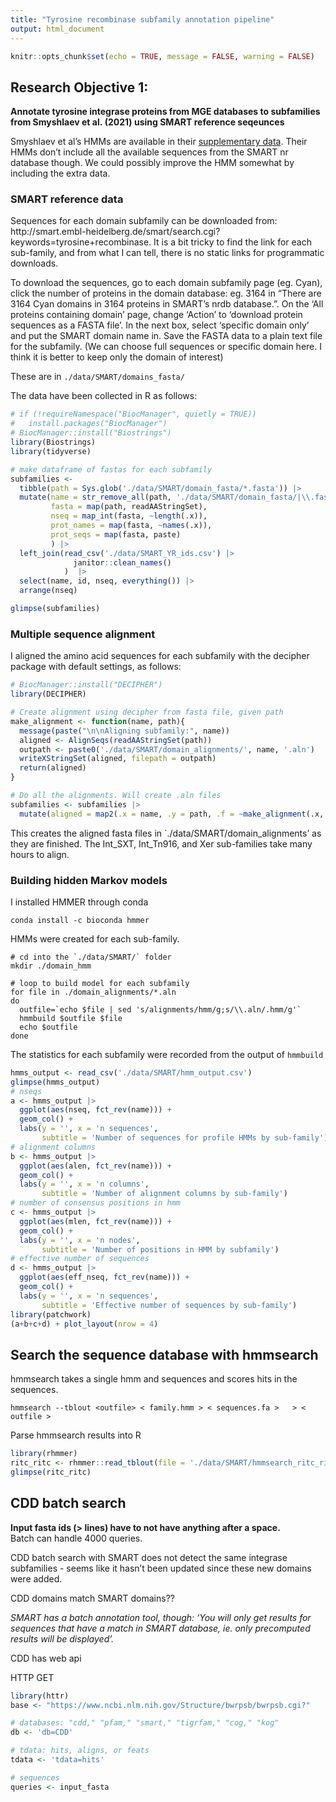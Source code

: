 ```yaml
---
title: "Tyrosine recombinase subfamily annotation pipeline"
output: html_document
---
```


```r
knitr::opts_chunk$set(echo = TRUE, message = FALSE, warning = FALSE)
```


## Research Objective 1: 

**Annotate tyrosine integrase proteins from MGE databases to subfamilies from Smyshlaev et al. (2021) using SMART reference seqeunces**

Smyshlaev et al's HMMs are available in their [supplementary data](https://www.embopress.org/action/downloadSupplement?doi=10.15252%2Fmsb.20209880&file=msb20209880-sup-0001-Appendix.pdf). Their HMMs don't include all the available sequences from the SMART nr database though. We could possibly improve the HMM somewhat by including the extra data.


### SMART reference data

Sequences for each domain subfamily can be downloaded from:
http://smart.embl-heidelberg.de/smart/search.cgi?keywords=tyrosine+recombinase. It is a bit tricky to find the link for each sub-family, and from what I can tell, there is no static links for programmatic downloads.

To download the sequences, go to each domain subfamily page (eg. Cyan), click the number of proteins in the domain database: eg. 3164 in "There are 3164 Cyan domains in 3164 proteins in SMART's nrdb database.". On the 'All proteins containing <name> domain' page, change 'Action' to 'download protein sequences as a FASTA file'. In the next box, select 'specific domain only' and put the SMART domain name in. Save the FASTA data to a plain text file for the subfamily. (We can choose full sequences or specific domain here. I think it is better to keep only the domain of interest)

These are in `./data/SMART/domains_fasta/`

The data have been collected in R as follows:


```r
# if (!requireNamespace("BiocManager", quietly = TRUE))
#   install.packages("BiocManager")
# BiocManager::install("Biostrings")
library(Biostrings)
library(tidyverse)

# make dataframe of fastas for each subfamily
subfamilies <- 
  tibble(path = Sys.glob('./data/SMART/domain_fasta/*.fasta')) |> 
  mutate(name = str_remove_all(path, './data/SMART/domain_fasta/|\\.fasta'),
         fasta = map(path, readAAStringSet),
         nseq = map_int(fasta, ~length(.x)),
         prot_names = map(fasta, ~names(.x)),
         prot_seqs = map(fasta, paste)
         ) |> 
  left_join(read_csv('./data/SMART_YR_ids.csv') |> 
              janitor::clean_names()
            )  |>  
  select(name, id, nseq, everything()) |> 
  arrange(nseq)

glimpse(subfamilies)
```


### Multiple sequence alignment

I aligned the amino acid sequences for each subfamily with the decipher package with default settings, as follows:

```r
# BiocManager::install("DECIPHER")
library(DECIPHER)

# Create alignment using decipher from fasta file, given path
make_alignment <- function(name, path){
  message(paste("\n\nAligning subfamily:", name))
  aligned <- AlignSeqs(readAAStringSet(path))
  outpath <- paste0('./data/SMART/domain_alignments/', name, '.aln')
  writeXStringSet(aligned, filepath = outpath)
  return(aligned)
}

# Do all the alignments. Will create .aln files
subfamilies <- subfamilies |> 
  mutate(aligned = map2(.x = name, .y = path, .f = ~make_alignment(.x,.y)))
```

This creates the aligned fasta files in `./data/SMART/domain_alignments' as they are finished. The Int_SXT, Int_Tn916, and Xer sub-families take many hours to align.


### Building hidden Markov models

I installed HMMER through conda
```
conda install -c bioconda hmmer
```

HMMs were created for each sub-family.
```
# cd into the `./data/SMART/` folder
mkdir ./domain_hmm

# loop to build model for each subfamily
for file in ./domain_alignments/*.aln
do
  outfile=`echo $file | sed 's/alignments/hmm/g;s/\\.aln/.hmm/g'`
  hmmbuild $outfile $file
  echo $outfile
done
```

The statistics for each subfamily were recorded from the output of `hmmbuild` 
```r
hmms_output <- read_csv('./data/SMART/hmm_output.csv')
glimpse(hmms_output)
# nseqs
a <- hmms_output |> 
  ggplot(aes(nseq, fct_rev(name))) +
  geom_col() +
  labs(y = '', x = 'n sequences',
       subtitle = 'Number of sequences for profile HMMs by sub-family')
# alignment columns
b <- hmms_output |>
  ggplot(aes(alen, fct_rev(name))) +
  geom_col() +
  labs(y = '', x = 'n columns',
       subtitle = 'Number of alignment columns by sub-family')
# number of consensus positions in hmm
c <- hmms_output |>
  ggplot(aes(mlen, fct_rev(name))) +
  geom_col() +
  labs(y = '', x = 'n nodes',
       subtitle = 'Number of positions in HMM by subfamily')
# effective number of sequences
d <- hmms_output |>
  ggplot(aes(eff_nseq, fct_rev(name))) +
  geom_col() +
  labs(y = '', x = 'n sequences',
       subtitle = 'Effective number of sequences by sub-family')
library(patchwork)
(a+b+c+d) + plot_layout(nrow = 4)
```
 

 <!-- Hmmbuild output shows -->
 <!-- - n_eff: effective total seq number -->
 <!-- - re/pos: relative entropy per position -->
 <!-- .... -->
 
 
 
 
## Search the sequence database with hmmsearch

 <!-- hmmsearch accepts any fasta, embl/uniprot text, and genbank format files, with automatic detection. -->
 
hmmsearch takes a single hmm and sequences and scores hits in the sequences.

```
hmmsearch --tblout <outfile> < family.hmm > < sequences.fa >   > < outfile >
```

Parse hmmsearch results into R

```r
library(rhmmer)
ritc_ritc <- rhmmer::read_tblout(file = './data/SMART/hmmsearch_ritc_ritc.out')
glimpse(ritc_ritc)
```


 
 
 
 
 
 
## CDD batch search

**Input fasta ids (> lines) have to not have anything after a space. **  
Batch can handle 4000 queries.

CDD batch search with SMART does not detect the same integrase subfamilies - seems like it hasn't been updated since these new domains were added.

CDD domains match SMART domains??

*SMART has a batch annotation tool, though: 'You will only get results for sequences that have a match in SMART database, ie. only precomputed results will be displayed'.*


CDD has web api

HTTP GET
```r
library(httr)
base <- "https://www.ncbi.nlm.nih.gov/Structure/bwrpsb/bwrpsb.cgi?"

# databases: "cdd," "pfam," "smart," "tigrfam," "cog," "kog"
db <- 'db=CDD' 

# tdata: hits, aligns, or feats
tdata <- 'tdata=hits'

# sequences
queries <- input_fasta
```
 
 
 
